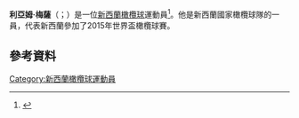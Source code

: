 '''利亞姆·梅薩'''（{{lang-en|Liam Messam}}；{{bd|1984年|3月25日}}）是一位[[新西蘭|新西蘭]][[橄欖球|橄欖球]]運動員<ref>{{cite web 
|url=http://www.bbc.co.uk/sport/0/rugby-union/14627953
|title=Rugby World Cup 2011: All Blacks pick Vito, omit Sivivatu & Gear
|publisher=[[BBC|BBC]] 
|date=23 August 2011 |accessdate=29 October 2015}}</ref>。他是新西蘭國家橄欖球隊的一員，代表新西蘭參加了2015年世界盃橄欖球賽。
==參考資料==
{{Reflist}}
[[Category:新西蘭橄欖球運動員|Category:新西蘭橄欖球運動員]]